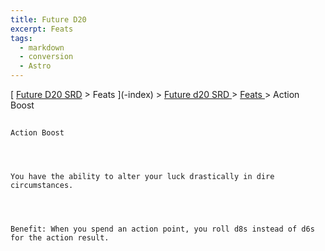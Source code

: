 ```yaml
---
title: Future D20
excerpt: Feats
tags:
  - markdown
  - conversion
  - Astro
---
```







[
[Future D20 SRD]( / ) > Feats
     ](-index)
     >
     [
      Future d20 SRD
     ](future-d20-srd-index)
     >
     [
      Feats
     ](future-d20-srd-feats-index)
     > Action Boost
    




## 
    Action Boost
   



    You have the ability to alter your luck drastically in dire circumstances.
   



    Benefit: When you spend an action point, you roll d8s instead of d6s for the action result.
   





